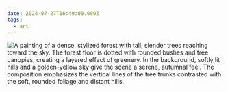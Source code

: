 ```yaml
---
date: 2024-07-27T16:49:00.000Z
tags:
  - art
---
```

![A painting of a dense, stylized forest with tall, slender trees reaching toward the sky. The forest floor is dotted with rounded bushes and tree canopies, creating a layered effect of greenery. In the background, softly lit hills and a golden-yellow sky give the scene a serene, autumnal feel. The composition emphasizes the vertical lines of the tree trunks contrasted with the soft, rounded foliage and distant hills.](../../assets/art/20240727-autumn-evening.jpg "<i>Autumn Evening</i>, by Eyvind Earle")

